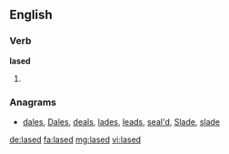 ==English==

===Verb===
'''lased'''

# {{en-past of|lase}}

===Anagrams===
* [[dales#English|dales]], [[Dales#English|Dales]], [[deals#English|deals]], [[lades#English|lades]], [[leads#English|leads]], [[seal'd#English|seal'd]], [[Slade#English|Slade]], [[slade#English|slade]]

[[de:lased]]
[[fa:lased]]
[[mg:lased]]
[[vi:lased]]